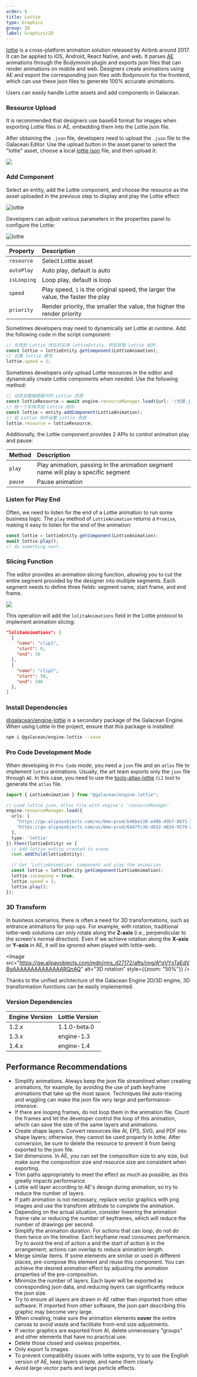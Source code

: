 ```yaml
---
order: 6
title: Lottie
type: Graphics
group: 2D
label: Graphics/2D
---
```


[lottie](https://airbnb.io/lottie/) is a cross-platform animation solution released by Airbnb around 2017. It can be applied to iOS, Android, React Native, and web. It parses [AE](https://www.adobe.com/products/aftereffects.html) animations through the Bodymovin plugin and exports json files that can render animations on mobile and web. Designers create animations using AE and export the corresponding json files with Bodymovin for the frontend, which can use these json files to generate 100% accurate animations.

Users can easily handle Lottie assets and add components in Galacean.

### Resource Upload

It is recommended that designers use base64 format for images when exporting Lottie files in AE, embedding them into the Lottie json file.

After obtaining the `.json` file, developers need to upload the `.json` file to the Galacean Editor. Use the upload button in the asset panel to select the "lottie" asset, choose a local [lottie json](https://github.com/galacean/galacean.github.io/files/14106485/_Lottie.3.json) file, and then upload it:

<Image src="https://mdn.alipayobjects.com/huamei_w6ifet/afts/img/A*UQ1LTI_mYv4AAAAAAAAAAAAADjCHAQ/original"   />

### Add Component

Select an entity, add the Lottie component, and choose the resource as the asset uploaded in the previous step to display and play the Lottie effect:

![lottie](https://mdn.alipayobjects.com/huamei_w6ifet/afts/img/A*ehFMT7vBaCAAAAAAAAAAAAAADjCHAQ/original)

Developers can adjust various parameters in the properties panel to configure the Lottie:

![lottie](https://mdn.alipayobjects.com/huamei_w6ifet/afts/img/A*OswOQI837OkAAAAAAAAAAAAADjCHAQ/original)

| Property | Description |
| :--- | :--- |
| `resource` | Select Lottie asset |
| `autoPlay` | Auto play, default is auto |
| `isLooping` | Loop play, default is loop |
| `speed` | Play speed, `1` is the original speed, the larger the value, the faster the play |
| `priority` | Render priority, the smaller the value, the higher the render priority |

Sometimes developers may need to dynamically set Lottie at runtime. Add the following code in the script component:
```typescript
// 先找到 Lottie 所在的实体 lottieEntity，然后获取 Lottie 组件
const lottie = lottieEntity.getComponent(LottieAnimation);
// 设置 lottie 属性
lottie.speed = 2;
```
Sometimes developers only upload Lottie resources in the editor and dynamically create Lottie components when needed. Use the following method:
```typescript
// 动态加载编辑器中的 Lottie 资源
const lottieResource = await engine.resourceManager.load({url: '/光球.json', type: 'EditorLottie'});
// 给一个实体添加 Lottie 组件
const lottie = entity.addComponent(LottieAnimation);
// 给 Lottie 组件设置 Lottie 资源
lottie.resource = lottieResource;
```

Additionally, the Lottie component provides 2 APIs to control animation play and pause:

| Method | Description |
| :--- | :--- |
| `play` | Play animation, passing in the animation segment name will play a specific segment |
| `pause` | Pause animation |

### Listen for Play End

Often, we need to listen for the end of a Lottie animation to run some business logic. The `play` method of `LottieAnimation` returns a `Promise`, making it easy to listen for the end of the animation:

```typescript
const lottie = lottieEntity.getComponent(LottieAnimation);
await lottie.play();
// do something next..
```

### Slicing Function

The editor provides an animation slicing function, allowing you to cut the entire segment provided by the designer into multiple segments. Each segment needs to define three fields: segment name, start frame, and end frame.

<playground src="lottie-clips.ts"></playground>

<Image src="https://mdn.alipayobjects.com/huamei_w6ifet/afts/img/A*skjbSZjSpYoAAAAAAAAAAAAADjCHAQ/original" />

This operation will add the `lolitaAnimations` field in the Lottie protocol to implement animation slicing:

```json
"lolitaAnimations": [
  {
    "name": "clip1",
    "start": 0,
    "end": 30
  },
  {
    "name": "clip2",
    "start": 50,
    "end": 100
  },
]
```

### Install Dependencies

<a href="https://www.npmjs.com/package/@galacean/engine-lottie" target="_blank">@galacean/engine-lottie</a> is a secondary package of the Galacean Engine. When using Lottie in the project, ensure that this package is installed:

```bash
npm i @galacean/engine-lottie --save
```

### Pro Code Development Mode

When developing in `Pro Code` mode, you need a `json` file and an `atlas` file to implement `lottie` animations. Usually, the art team exports only the `json` file through `AE`. In this case, you need to use the [tools-atlas-lottie](https://www.npmjs.com/package/@galacean/tools-atlas-lottie) `CLI` tool to generate the `atlas` file.

```typescript
import { LottieAnimation } from "@galacean/engine-lottie";

// Load lottie json、atlas file with engine's `resourceManager`
engine.resourceManager.load({
  urls: [
    "https://gw.alipayobjects.com/os/bmw-prod/b46be138-e48b-4957-8071-7229661aba53.json",
    "https://gw.alipayobjects.com/os/bmw-prod/6447fc36-db32-4834-9579-24fe33534f55.atlas"
  ],
  type: 'lottie'
}).then((lottieEntity) => {
  // Add lottie entity created to scene 
  root.addChild(lottieEntity);

  // Get `LottieAnimation` component and play the animation
  const lottie = lottieEntity.getComponent(LottieAnimation);
  lottie.isLooping = true;
  lottie.speed = 1;
  lottie.play();
});
```

<playground src="lottie.ts"></playground>

### 3D Transform

In business scenarios, there is often a need for 3D transformations, such as entrance animations for pop-ups. For example, with rotation, traditional lottie-web solutions can only rotate along the **Z-axis** (i.e., perpendicular to the screen's normal direction). Even if we achieve rotation along the **X-axis** or **Y-axis** in AE, it will be ignored when played with lottie-web.

<Image src="https://gw.alipayobjects.com/mdn/rms_d27172/afts/img/A*qVYxTaEdVBgAAAAAAAAAAAAAARQnAQ" alt="3D rotation" style={{zoom: "50%"}} />

Thanks to the unified architecture of the Galacean Engine 2D/3D engine, 3D transformation functions can be easily implemented.

<playground src="lottie-3d-rotation.ts"></playground>

### Version Dependencies
| Engine Version |  Lottie Version |
| :--- | :--- |
| 1.2.x | 1.1.0-beta.0 |
| 1.3.x | engine-1.3 |
| 1.4.x | engine-1.4 |

## Performance Recommendations

- Simplify animations. Always keep the json file streamlined when creating animations, for example, by avoiding the use of path keyframe animations that take up the most space. Techniques like auto-tracing and wiggling can make the json file very large and performance-intensive.
- If there are looping frames, do not loop them in the animation file. Count the frames and let the developer control the loop of this animation, which can save the size of the same layers and animations.
- Create shape layers. Convert resources like AI, EPS, SVG, and PDF into shape layers; otherwise, they cannot be used properly in lottie. After conversion, be sure to delete the resource to prevent it from being exported to the json file.
- Set dimensions. In AE, you can set the composition size to any size, but make sure the composition size and resource size are consistent when exporting.
- Trim paths appropriately to meet the effect as much as possible, as this greatly impacts performance.
- Lottie will layer according to AE's design during animation, so try to reduce the number of layers.
- If path animation is not necessary, replace vector graphics with png images and use the transform attribute to complete the animation.
- Depending on the actual situation, consider lowering the animation frame rate or reducing the number of keyframes, which will reduce the number of drawings per second.
- Simplify the animation duration. For actions that can loop, do not do them twice on the timeline. Each keyframe read consumes performance. Try to avoid the end of action a and the start of action b in the arrangement; actions can overlap to reduce animation length.
- Merge similar items. If some elements are similar or used in different places, pre-compose this element and reuse this component. You can achieve the desired animation effect by adjusting the animation properties of the pre-composition.
- Minimize the number of layers. Each layer will be exported as corresponding json data, and reducing layers can significantly reduce the json size.
- Try to ensure all layers are drawn in AE rather than imported from other software. If imported from other software, the json part describing this graphic may become very large.
- When creating, make sure the animation elements **cover** the entire canvas to avoid waste and facilitate front-end size adjustments.
- If vector graphics are exported from AI, delete unnecessary "groups" and other elements that have no practical use.
- Delete those closed and useless properties.
- Only export 1x images.
- To prevent compatibility issues with lottie exports, try to use the English version of AE, keep layers simple, and name them clearly.
- Avoid large vector parts and large particle effects.
